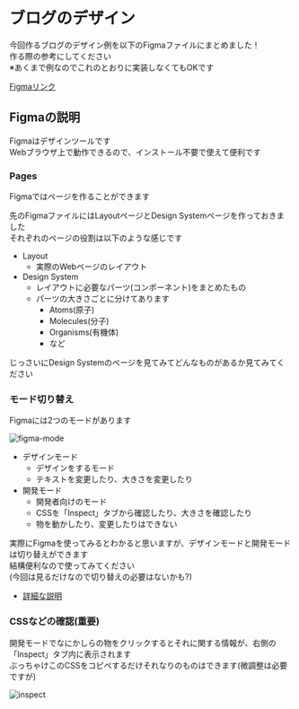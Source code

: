# ブログのデザイン

今回作るブログのデザイン例を以下のFigmaファイルにまとめました！  
作る際の参考にしてください  
※あくまで例なのでこれのとおりに実装しなくてもOKです

[Figmaリンク](https://www.figma.com/file/8rKp7yeJ1UqyyXTEYOfyzT/sccp-blog?type=design&node-id=0%3A1&mode=design&t=VC4IzIBaeAEpY20g-1)

## Figmaの説明

Figmaはデザインツールです  
Webブラウザ上で動作できるので、インストール不要で使えて便利です

### Pages

Figmaではページを作ることができます  

先のFigmaファイルにはLayoutページとDesign Systemページを作っておきました  
それぞれのページの役割は以下のような感じです

- Layout
  - 実際のWebページのレイアウト
- Design System
  - レイアウトに必要なパーツ(コンポーネント)をまとめたもの
  - パーツの大きさごとに分けてあります
    - Atoms(原子)
    - Molecules(分子)
    - Organisms(有機体)
    - など

じっさいにDesign Systemのページを見てみてどんなものがあるか見てみてください

### モード切り替え

Figmaには2つのモードがあります

![figma-mode](/img/practical-programming/lec11/figma-mode.png)

- デザインモード
  - デザインをするモード
  - テキストを変更したり、大きさを変更したり
- 開発モード
  - 開発者向けのモード
  - CSSを「Inspect」タブから確認したり、大きさを確認したり
  - 物を動かしたり、変更したりはできない

実際にFigmaを使ってみるとわかると思いますが、デザインモードと開発モードは切り替えができます  
結構便利なので使ってみてください  
(今回は見るだけなので切り替えの必要はないかも?)

- [詳細な説明](https://www.figma.com/ja/dev-mode/)

### CSSなどの確認(重要)

開発モードでなにかしらの物をクリックするとそれに関する情報が、右側の「Inspect」タブ内に表示されます  
ぶっちゃけこのCSSをコピペするだけそれなりのものはできます(微調整は必要ですが)

![inspect](/img/practical-programming/lec11/inspect.png)
